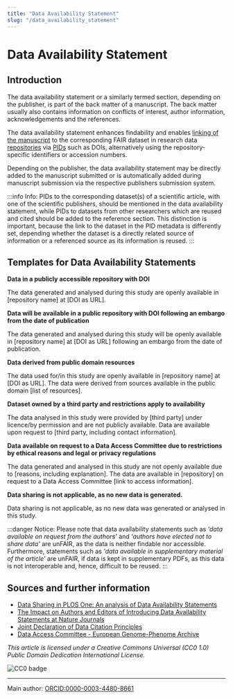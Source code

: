 ```yaml
---
title: "Data Availability Statement"
slug: "/data_availability_statement"
---
```


# Data Availability Statement

## Introduction

The data availability statement or a similarly termed section, depending on the publisher, is part of the back matter of a manuscript. The back matter usually also contains information on conflicts of interest, author information, acknowledgements and the references.

The data availability statement enhances findability and enables [linking of the manuscript](/docs/best_practice) to the corresponding FAIR dataset in research data [repositories](/docs/repositories) via [PIDs](/docs/pid) such as DOIs, alternatively using the repository-specific identifiers or accession numbers.

Depending on the publisher, the data availability statement may be directly added to the manuscript submitted or is automatically added during manuscript submission via the respective publishers submission system.

:::info Info:
PIDs to the corresponding dataset(s) of a scientific article, with one of the scientific publishers, should be mentioned in the data availability statement, while PIDs to datasets from other researchers which are reused and cited should be added to the reference section. This distinction is important, because the link to the dataset in the PID metadata is differently set, depending whether the dataset is a directly related source of information or a referenced source as its information is reused.
:::

## Templates for Data Availability Statements

<strong>Data in a publicly accessible repository with DOI</strong>

The data generated and analysed during this study are openly available in [repository name] at [DOI as URL].

<strong>
	Data will be available in a public repository with DOI following an embargo
	from the date of publication
</strong>

The data generated and analysed during this study will be openly available in [repository name] at [DOI as URL] following an embargo from the date of publication.

<strong>Data derived from public domain resources</strong>

The data used for/in this study are openly available in [repository name] at [DOI as URL]. The data were derived from sources available in the public domain [list of resources].

<strong>
	Dataset owned by a third party and restrictions apply to availability
</strong>

The data analysed in this study were provided by [third party] under licence/by permission and are not publicly available. Data are available upon request to [third party, including contact information].

<strong>
	Data available on request to a Data Access Committee due to restrictions by
	ethical reasons and legal or privacy regulations
</strong>

The data generated and analysed in this study are not openly available due to [reasons, including explanation]. The data are available in [repository] on request to a Data Access Committee [link to access information].

<strong>Data sharing is not applicable, as no new data is generated.</strong>

Data sharing is not applicable, as no new data was generated or analysed in this study.

:::danger Notice:
Please note that data availability statements such as _'data available on request from the authors'_ and _'authors have elected not to share data'_ are unFAIR, as the data is neither findable nor accessible. Furthermore, statements such as _'data available in supplementary material of the article'_ are unFAIR, if data is kept in supplementary PDFs, as this data is not interoperable and, hence, difficult to be reused.
:::

## Sources and further information

- [Data Sharing in PLOS One: An analysis of Data Availability Statements](https://doi.org/10.1371/journal.pone.0194768)
- [The Impact on Authors and Editors of Introducing Data Availability Statements at Nature Journals](https://doi.org/10.2218/ijdc.v13i1.614)
- [Joint Declaration of Data Citation Principles](https://doi.org/10.25490/a97f-egyk)
- [Data Access Committee - European Genome-Phenome Archive ](https://ega-archive.org/submission/data_access_committee)

_This article is licensed under a Creative Commons Universal (CC0 1.0) Public Domain Dedication International License._

![CC0 badge](https://licensebuttons.net/l/zero/1.0/88x31.png)

---

Main author: [ORCID:0000-0003-4480-8661](https://orcid.org/0000-0003-4480-8661)
